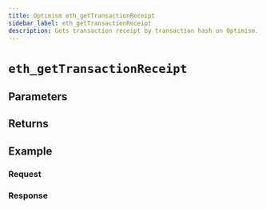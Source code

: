 ```yaml
---
title: Optimism eth_getTransactionReceipt
sidebar_label: eth_getTransactionReceipt
description: Gets transaction receipt by transaction hash on Optimism.
---
```




# `eth_getTransactionReceipt`

<Description />

## Parameters


<Params />

## Returns


<Returns />

## Example


<Example />

### Request


<Request />

### Response


<Response />
